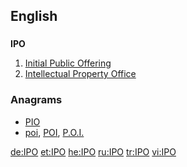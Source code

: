 {{also|ipo-}}
==English==

==={{initialism}}===
'''IPO'''

# [[Initial Public Offering]]
# [[Intellectual Property Office]]

===Anagrams===
* [[PIO#English|PIO]]
* [[poi#English|poi]], [[POI#English|POI]], [[P.O.I.#English|P.O.I.]]

[[de:IPO]]
[[et:IPO]]
[[he:IPO]]
[[ru:IPO]]
[[tr:IPO]]
[[vi:IPO]]